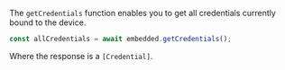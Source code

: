 The `getCredentials` function enables you to get all credentials currently bound to the device.

```javascript
const allCredentials = await embedded.getCredentials();
```

Where the response is a `[Credential]`.
